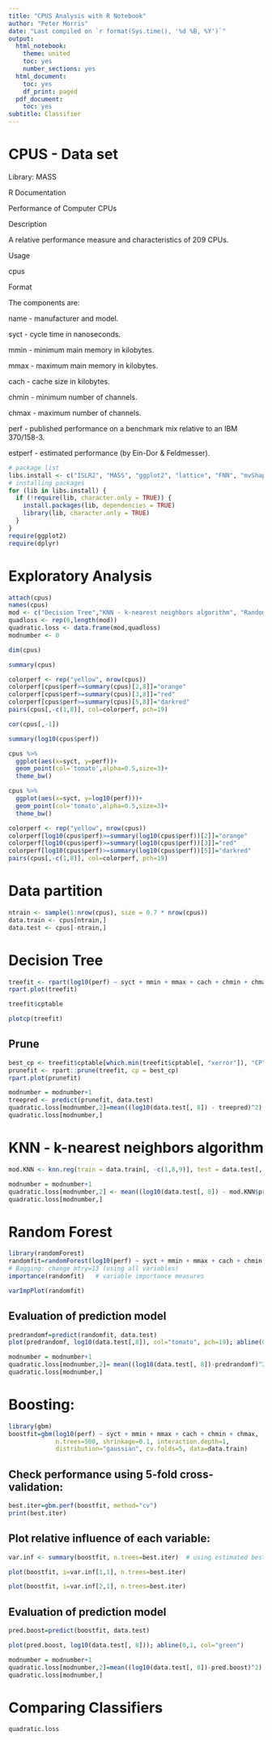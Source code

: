 ```yaml
---
title: "CPUS Analysis with R Notebook"
author: "Peter Morris"
date: "Last compiled on `r format(Sys.time(), '%d %B, %Y')`"
output:
  html_notebook:
    theme: united
    toc: yes
    number_sections: yes
  html_document:
    toc: yes
    df_print: paged
  pdf_document:
    toc: yes
subtitle: Classifier
---
```


# CPUS - Data set
Library: MASS	

R Documentation

Performance of Computer CPUs

Description

A relative performance measure and characteristics of 209 CPUs.

Usage

cpus

Format

The components are:

name - manufacturer and model.

syct - cycle time in nanoseconds.

mmin - minimum main memory in kilobytes.

mmax - maximum main memory in kilobytes.

cach - cache size in kilobytes.

chmin - minimum number of channels.

chmax - maximum number of channels.

perf - published performance on a benchmark mix relative to an IBM 370/158-3.

estperf - estimated performance (by Ein-Dor & Feldmesser).



```r
# package list
libs.install <- c("ISLR2", "MASS", "ggplot2", "lattice", "FNN", "mvShapiroTest", "randtests", "pROC", "rpart", "rpart.plot")
# installing packages
for (lib in libs.install) {
  if (!require(lib, character.only = TRUE)) {
    install.packages(lib, dependencies = TRUE)
    library(lib, character.only = TRUE)
  }
}
require(ggplot2)
require(dplyr)
```

# Exploratory Analysis
```r
attach(cpus)
names(cpus)
mod <- c("Decision Tree","KNN - k-nearest neighbors algorithm", "Random Forest", "Boosting")
quadloss <- rep(0,length(mod))
quadratic.loss <- data.frame(mod,quadloss)
modnumber <- 0
```

```r
dim(cpus)
```

```r
summary(cpus)
```


```r
colorperf <- rep("yellow", nrow(cpus))
colorperf[cpus$perf>=summary(cpus)[2,8]]="orange"
colorperf[cpus$perf>=summary(cpus)[3,8]]="red"
colorperf[cpus$perf>=summary(cpus)[5,8]]="darkred"
pairs(cpus[,-c(1,8)], col=colorperf, pch=19)
```

```r
cor(cpus[,-1])
```

```r
summary(log10(cpus$perf))
```

```r
cpus %>% 
  ggplot(aes(x=syct, y=perf))+
  geom_point(col='tomato',alpha=0.5,size=3)+
  theme_bw()
```

```r
cpus %>% 
  ggplot(aes(x=syct, y=log10(perf)))+
  geom_point(col='tomato',alpha=0.5,size=3)+
  theme_bw()
```

```r
colorperf <- rep("yellow", nrow(cpus))
colorperf[log10(cpus$perf)>=summary(log10(cpus$perf))[2]]="orange"
colorperf[log10(cpus$perf)>=summary(log10(cpus$perf))[3]]="red"
colorperf[log10(cpus$perf)>=summary(log10(cpus$perf))[5]]="darkred"
pairs(cpus[,-c(1,8)], col=colorperf, pch=19)
```


# Data partition

```r

ntrain <- sample(1:nrow(cpus), size = 0.7 * nrow(cpus))
data.train <- cpus[ntrain,]
data.test <- cpus[-ntrain,]
```

# Decision Tree

```r
treefit <- rpart(log10(perf) ~ syct + mmin + mmax + cach + chmin + chmax, method = "anova", data = data.train)
rpart.plot(treefit)
```


```r
treefit$cptable
```


```r
plotcp(treefit)
```

## Prune

```r
best_cp <- treefit$cptable[which.min(treefit$cptable[, "xerror"]), "CP"]
prunefit <- rpart::prune(treefit, cp = best_cp)
rpart.plot(prunefit)
```

```r
modnumber = modnumber+1
treepred <- predict(prunefit, data.test)
quadratic.loss[modnumber,2]=mean((log10(data.test[, 8]) - treepred)^2)
quadratic.loss[modnumber,]
```

# KNN - k-nearest neighbors algorithm

```r
mod.KNN <- knn.reg(train = data.train[, -c(1,8,9)], test = data.test[, -c(1,8,9)], y = log10(data.train[, 8]), k = 5)
```

```r
modnumber = modnumber+1
quadratic.loss[modnumber,2] <- mean((log10(data.test[, 8]) - mod.KNN$pred)^2)
quadratic.loss[modnumber,]
```

# Random Forest

```r
library(randomForest)
randomfit=randomForest(log10(perf) ~ syct + mmin + mmax + cach + chmin + chmax, mtry=round(ncol(data.train[,-9])/3), importance=TRUE, data=data.train)		
# Bagging: change mtry=13 (using all variables)
importance(randomfit)	# variable importance measures
```

```r
varImpPlot(randomfit)
```
## Evaluation of prediction model
```r
predrandomf=predict(randomfit, data.test)
plot(predrandomf, log10(data.test[,8]), col="tomato", pch=19); abline(0,1, col="green")
```

```r
modnumber = modnumber+1
quadratic.loss[modnumber,2]= mean((log10(data.test[, 8])-predrandomf)^2)
quadratic.loss[modnumber,]
```


# Boosting:
```r
library(gbm)
boostfit=gbm(log10(perf) ~ syct + mmin + mmax + cach + chmin + chmax,
             n.trees=500, shrinkage=0.1, interaction.depth=1,
             distribution="gaussian", cv.folds=5, data=data.train)
```


## Check performance using 5-fold cross-validation:
```r
best.iter=gbm.perf(boostfit, method="cv")
print(best.iter)
```

## Plot relative influence of each variable:
```r
var.inf <- summary(boostfit, n.trees=best.iter)  # using estimated best number of trees
```

```r
plot(boostfit, i=var.inf[1,1], n.trees=best.iter)
```
```r
plot(boostfit, i=var.inf[2,1], n.trees=best.iter)
```

## Evaluation of prediction model
```r
pred.boost=predict(boostfit, data.test)
```


```r
plot(pred.boost, log10(data.test[, 8])); abline(0,1, col="green")
```

```r
modnumber = modnumber+1
quadratic.loss[modnumber,2]=mean((log10(data.test[, 8])-pred.boost)^2)
quadratic.loss[modnumber,]
```

# Comparing Classifiers
```r
quadratic.loss
```